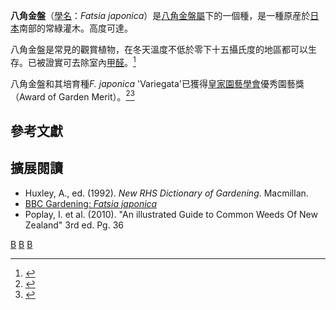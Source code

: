 {{Speciesbox 
| genus = Fatsia
| species = japonica
| authority = ([[Carl_Peter_Thunberg|Thunb.]]) [[Decne.|Decne.]] & [[Planch.|Planch.]]
| image = Fatsia japonica.003 - Zapateira.jpg
}}
'''八角金盤'''（[[學名|學名]]：''Fatsia japonica''）是[[八角金盤屬|八角金盤屬]]下的一個種，是一種原産於[[日本|日本]]南部的常綠灌木。高度可達{{convert|3|-|6|m}}。

八角金盤是常見的觀賞植物，在冬天溫度不低於零下十五攝氏度的地區都可以生存。已被證實可去除室內[[甲醛|甲醛]]。<ref name="JASHS2008">{{Cite journal|title=Efficiency of Volatile Formaldehyde Removal by Indoor Plants: Contribution of Aerial Plant Parts versus the Root Zone|url=https://journals.ashs.org/jashs/view/journals/jashs/133/4/article-p521.xml|last=Kim|first=Kwang Jin|last2=Kil|first2=Mi Jung|date=2008-07-01|journal=Journal of the American Society for Horticultural Science|issue=4|doi=10.21273/JASHS.133.4.521|volume=133|pages=521–526|language=en-US|issn=2327-9788|last3=Song|first3=Jeong Seob|last4=Yoo|first4=Eun Ha|last5=Son|first5=Ki-Cheol|last6=Kays|first6=Stanley J.|access-date=2021-09-14|archive-date=2021-12-15|archive-url=https://web.archive.org/web/20211215123114/https://journals.ashs.org/jashs/view/journals/jashs/133/4/article-p521.xml|dead-url=no}}</ref>

八角金盤和其培育種''F. japonica'' 'Variegata'已獲得[[皇家園藝學會|皇家園藝學會]]優秀園藝獎（Award of Garden Merit）。<ref>{{cite web|title=RHS Plant Selector - ''Fatsia japonica''|url=http://apps.rhs.org.uk/plantselector/plant?plantid=788|accessdate=19 June 2013|archive-url=https://web.archive.org/web/20140414120606/http://apps.rhs.org.uk/plantselector/plant?plantid=788|archive-date=2014-04-14|dead-url=yes}}</ref><ref>{{cite web|title=RHS Plant Selector - ''Fatsia japonica'' 'Variegata'|url=http://apps.rhs.org.uk/plantselector/plant?plantid=2932|accessdate=19 June 2013|archive-url=https://web.archive.org/web/20140414113408/http://apps.rhs.org.uk/plantselector/plant?plantid=2932|archive-date=2014-04-14|dead-url=yes}}</ref>

==參考文獻==
{{reflist}}
==擴展閱讀==
*Huxley, A., ed. (1992). ''New RHS Dictionary of Gardening''. Macmillan.
*[http://www.bbc.co.uk/gardening/plants/plant_finder/plant_pages/316.shtml BBC Gardening: ''Fatsia japonica''] {{Wayback|url=http://www.bbc.co.uk/gardening/plants/plant_finder/plant_pages/316.shtml |date=20180618061801 }}
*Poplay, I. et al. (2010). "An illustrated Guide to Common Weeds Of New Zealand" 3rd ed. Pg. 36
{{Taxonbar}}

{{commons}}

[[Category:八角金盤屬|B]]
[[Category:日本特有植物|B]]
[[Category:園藝植物|B]]